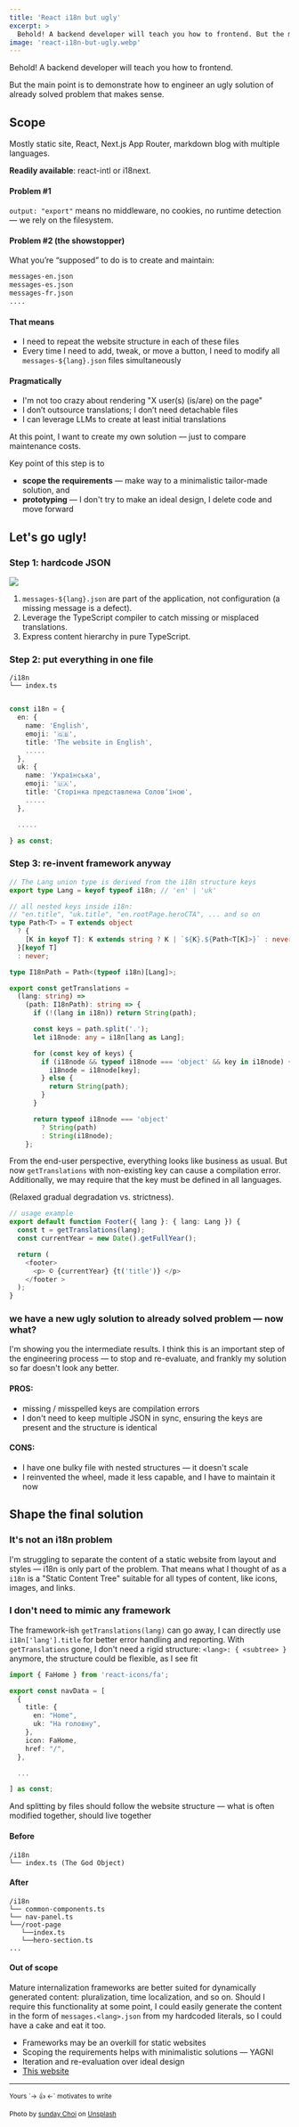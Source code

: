 ```yaml
---
title: 'React i18n but ugly'
excerpt: >
  Behold! A backend developer will teach you how to frontend. But the main point is to demonstrate how to engineer an ugly solution of already solved problem that makes sense.
image: 'react-i18n-but-ugly.webp'
---
```


Behold! A backend developer will teach you how to frontend.

But the main point is to demonstrate how to engineer an ugly solution of already solved problem that makes sense.

## Scope

Mostly static site, React, Next.js App Router, markdown blog with multiple languages.

**Readily available**: react-intl or i18next.
#### Problem #1 

`output: "export"` means no middleware, no cookies, no runtime detection — we rely on the filesystem.

#### Problem #2 (the showstopper)

What you’re “supposed” to do is to create and maintain:

```txt
messages-en.json
messages-es.json
messages-fr.json
....
```

#### That means

- I need to repeat the website structure in each of these files
- Every time I need to add, tweak, or move a button, I need to modify all `messages-${lang}.json` files simultaneously

#### Pragmatically

- I'm not too crazy about rendering "X user(s) (is/are) on the page"
- I don’t outsource translations; I don’t need detachable files
- I can leverage LLMs to create at least initial translations

At this point, I want to create my own solution — just to compare maintenance costs.

Key point of this step is to

- **scope the requirements** — make way to a minimalistic tailor-made solution, and
- **prototyping** — I don't try to make an ideal design, I delete code and move forward

## Let's go ugly!

### Step 1: hardcode JSON

![](all-the-things.webp)

1. `messages-${lang}.json` are part of the application, not configuration (a missing message is a defect).
2. Leverage the TypeScript compiler to catch missing or misplaced translations.
3. Express content hierarchy in pure TypeScript.

### Step 2: put everything in one file

```text
/i18n
└── index.ts
```

```typescript

const i18n = {
  en: {
    name: 'English',
    emoji: '🇬🇧',
    title: 'The website in English',
    .....
  },
  uk: {
    name: 'Українська',
    emoji: '🇺🇦',
    title: 'Сторінка представлена Соловʼїною',
    .....
  },

  .....

} as const;
```

### Step 3: re-invent framework anyway

```typescript
// The Lang union type is derived from the i18n structure keys
export type Lang = keyof typeof i18n; // 'en' | 'uk'

// all nested keys inside i18n:
// "en.title", "uk.title", "en.rootPage.heroCTA", ... and so on
type Path<T> = T extends object
  ? {
    [K in keyof T]: K extends string ? K | `${K}.${Path<T[K]>}` : never;
  }[keyof T]
  : never;

type I18nPath = Path<(typeof i18n)[Lang]>;

export const getTranslations =
  (lang: string) =>
    (path: I18nPath): string => {
      if (!(lang in i18n)) return String(path);

      const keys = path.split('.');
      let i18node: any = i18n[lang as Lang];

      for (const key of keys) {
        if (i18node && typeof i18node === 'object' && key in i18node) {
          i18node = i18node[key];
        } else {
          return String(path);
        }
      }

      return typeof i18node === 'object'
        ? String(path)
        : String(i18node);
    };
```


From the end-user perspective, everything looks like business as usual.
But now `getTranslations` with non-existing key can cause a compilation error.
Additionally, we may require that the key must be defined in all languages.

(Relaxed gradual degradation vs. strictness).

```typescript
// usage example
export default function Footer({ lang }: { lang: Lang }) {
  const t = getTranslations(lang);
  const currentYear = new Date().getFullYear();

  return (
    <footer>
      <p> © {currentYear} {t('title')} </p>
    </footer >
  );
}
```

### we have a new ugly solution to already solved problem — now what?

I'm showing you the intermediate results. I think this is an important step of the engineering process — to stop and re-evaluate, and frankly my solution so far doesn't look any better.

#### PROS:

- missing / misspelled keys are compilation errors
- I don't need to keep multiple JSON in sync, ensuring the keys are present and the structure is identical

#### CONS:

- I have one bulky file with nested structures — it doesn't scale
- I reinvented the wheel, made it less capable, and I have to maintain it now

## Shape the final solution

### It's not an i18n problem

I'm struggling to separate the content of a static website from layout and styles — i18n is only part of the problem.
That means what I thought of as a `i18n` is a "Static Content Tree" suitable for all types of content, like icons, images, and links.

### I don't need to mimic any framework

The framework-ish `getTranslations(lang)` can go away, I can directly use `i18n['lang'].title` for better error handling and reporting.
With `getTranslations` gone, I don't need a rigid structure: `<lang>: { <subtree> }` anymore, the structure could be flexible, as I see fit

```typescript
import { FaHome } from 'react-icons/fa';

export const navData = [
  {
    title: {
      en: "Home",
      uk: "На головну",
    },
    icon: FaHome,
    href: "/",
  },

  ...

] as const;

```

And splitting by files should follow the website structure — what is often modified together, should live together
#### Before

```text
/i18n
└── index.ts (The God Object)
```

#### After

```text
/i18n
└── common-components.ts
└── nav-panel.ts
└──/root-page
   └──index.ts
   └──hero-section.ts
...
```

#### Out of scope

Mature internalization frameworks are better suited for dynamically generated content: pluralization, time localization, and so on.
Should I require this functionality at some point, I could easily generate the content in the form of `messages.<lang>.json` from my hardcoded literals, so I could have a cake and eat it too.

<TLDR title="If everybody does it, it doesn't mean you should" />

- Frameworks may be an overkill for static websites
- Scoping the requirements helps with minimalistic solutions — YAGNI
- Iteration and re-evaluation over ideal design
- [This website](https://github.com/aka-rider/aka-rider.github.io)

---
<small className="text-xs text-gray-500" >
Yours `-> 👍 <-` motivates to write

Photo by [sunday Choi](https://unsplash.com/@gosunday85) on [Unsplash](https://unsplash.com/photos/danke-thanks-grazie-merci-RpXMySRW0AE)
</small>
